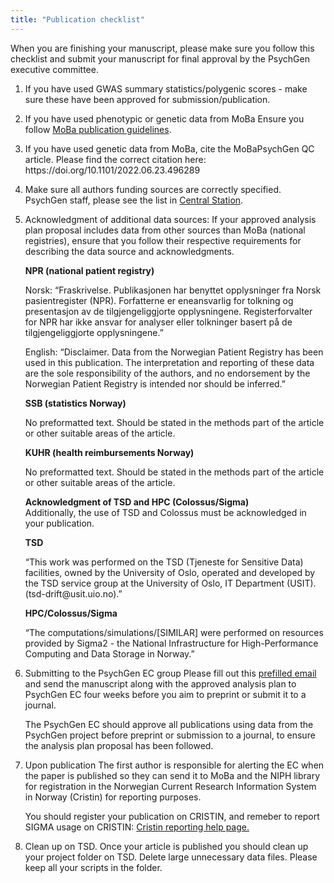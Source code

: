 ```yaml
---
title: "Publication checklist"
---
```


When you are finishing your manuscript, please make sure you follow this checklist and submit your manuscript for final approval by the PsychGen executive committee.

1.  If you have used GWAS summary statistics/polygenic scores - make sure these have been approved for submission/publication.

2.  If you have used phenotypic or genetic data from MoBa Ensure you follow [MoBa publication guidelines](https://www.fhi.no/en/ch/studies/moba/for-forskere-artikler/checklist-for-papers/).

3.  If you have used genetic data from MoBa, cite the MoBaPsychGen QC article. Please find the correct citation here: https://doi.org/10.1101/2022.06.23.496289

4.  Make sure all authors funding sources are correctly specified. PsychGen staff, please see the list in [Central Station](https://folkehelse.sharepoint.com/:x:/r/sites/2358/Delte%20dokumenter/General/PsychGen%20Center%20admin/PsychGen%20projects%20funding%20overview.xlsx?d=w2dfca8a1a2034c56a89fcab25cd58cd7&csf=1&web=1&e=nlh00I).

5.  Acknowledgment of additional data sources: If your approved analysis plan proposal includes data from other sources than MoBa (national registries), ensure that you follow their respective requirements for describing the data source and acknowledgments.

    **NPR (national patient registry)**

    Norsk: "Fraskrivelse. Publikasjonen har benyttet opplysninger fra Norsk pasientregister (NPR). Forfatterne er eneansvarlig for tolkning og presentasjon av de tilgjengeliggjorte opplysningene. Registerforvalter for NPR har ikke ansvar for analyser eller tolkninger basert på de tilgjengeliggjorte opplysningene."

    English: "Disclaimer. Data from the Norwegian Patient Registry has been used in this publication. The interpretation and reporting of these data are the sole responsibility of the authors, and no endorsement by the Norwegian Patient Registry is intended nor should be inferred."

    **SSB (statistics Norway)**

    No preformatted text. Should be stated in the methods part of the article or other suitable areas of the article.

    **KUHR (health reimbursements Norway)**

    No preformatted text. Should be stated in the methods part of the article or other suitable areas of the article.

    **Acknowledgment of TSD and HPC (Colossus/Sigma)**\
    Additionally, the use of TSD and Colossus must be acknowledged in your publication.

    **TSD**

    “This work was performed on the TSD (Tjeneste for Sensitive Data) facilities, owned by the University of Oslo, operated and developed by the TSD service group at the University of Oslo, IT Department (USIT). (tsd-drift\@usit.uio.no).”

    **HPC/Colossus/Sigma**

    "The computations/simulations/\[SIMILAR\] were performed on resources provided by Sigma2 - the National Infrastructure for High-Performance Computing and Data Storage in Norway."

6.  Submitting to the PsychGen EC group Please fill out this [prefilled email](mailto:stianbarbo.valand@fhi.no;helga.ask@fhi.no;Alexandra.Havdahl@fhi.no?body=First%20Author%3A%0A%0AArticle%20title%3A%0A%0ACompleted%20MoBa%20Checklist%3F%3A%0A%0ACited%20MoBaPsychGen%20QC%20paper%3F%3A%0A%0AAcknowledged%20other%20data%20sources%3F%3A%0A%0AAcknowledged%20TSD%3F%3A%0A%0AAcknowledged%20HPC/Colossus/Sigma%3F%3A%0A%0ATSD%20path%20to%20code%3A%0A%0ACleaned%20up%20your%20project%20folder%20on%20TSD%3F%3A%0A%0A) and send the manuscript along with the approved analysis plan to PsychGen EC four weeks before you aim to preprint or submit it to a journal.

    The PsychGen EC should approve all publications using data from the PsychGen project before preprint or submission to a journal, to ensure the analysis plan proposal has been followed.

7.  Upon publication The first author is responsible for alerting the EC when the paper is published so they can send it to MoBa and the NIPH library for registration in the Norwegian Current Research Information System in Norway (Cristin) for reporting purposes.

    You should register your publication on CRISTIN, and remeber to report SIGMA usage on CRISTIN: [Cristin reporting help page.](https://www.cristin.no/english/resources/reporting-instructions/)

8.  Clean up on TSD. Once your article is published you should clean up your project folder on TSD. Delete large unnecessary data files. Please keep all your scripts in the folder.
